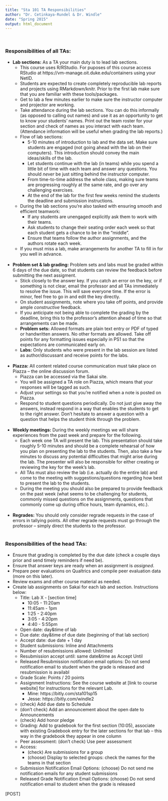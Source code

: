 ```yaml
---
title: "Sta 101 TA Responsibilities"
author: "Dr. Cetinkaya-Rundel & Dr. Windle"
date: "Spring 2015"
output: html_document
---
```


<br>

### Responsibilities of all TAs:

- **Lab sections:** As a TA your main duty is to lead lab sections. 
    + This course uses R/RStudio. For puposes of this course access RStudio at https://vm-manage.oit.duke.edu/containers using your NetID.
    + Students are expected to create completely reproducible lab reports and projects using RMarkdown/knitr. Prior to the first lab make sure that you are familiar with these tools/packages.
    + Get to lab a few minutes earlier to make sure the instructor computer and projector are working. 
    + Take attendance during the lab sections. You can do this informally (as opposed to calling out names) and use it as an opportunity to get to know your students' names. Print out the team roster for your section and check of names as you interact with each team. (Attendance information will be useful when grading the lab reports.)
    + Flow of lab sections: 
        - 5-10 minutes of introduction to lab and the data set. Make sure students are engaged (not going ahead with the lab on their computers). This introduction should convey the main ideas/skills of the lab.
        - Let students continue with the lab (in teams) while you spend a little bit of time with each team and answer any questions. You should *never* be just sitting behind the instructor computer.
        - From time-to-time address the whole class, making sure teams are progressing roughly at the same rate, and go over any challenging exercises.
        - At the end of the lab for the first few weeks remind the students the deadline and submission instructions.
    + During the lab sections you're also tasked with ensuring smooth and efficient teamwork:
        - If any students are unengaged explicitly ask them to work with their teams.
        - Ask students to change their seating order each week so that each student gets a chance to be in the "middle".
        - Ensure that teams follow the author assignments, and the authors rotate each week.
    + If you must miss a lab, make arrangements for another TA to fill in for you well in advance. <br><br>

- **Problem set & lab grading:** Problem sets and labs must be graded within 6 days of the due date, so that students can review the feedback before submitting the next assigment.
    + Stick closely to the answer key. If you catch an error on the key, or if something is not clear, email the professor and all TAs immediately to resolve the issue. This will save everyone time. If the error is minor, feel free to go in and edit the key directly.
    + On student assignments, note where you take off points, and provide ample *constructive* feedback.
    + If you anticipate not being able to complete the grading by the deadline, bring this to the professor's attention ahead of time so that arrangements can be made. 
    + **Problem sets:** Allowed formats are plain text entry or PDF of typed or handwritten answers. No other formats are allowed. Take off points for any formatting issues especially in PS1 so that the expectations are communicated early on.
    + **Labs:** Only students who were present in the lab session are listed as author/discussant and receive points for the labs. <br><br>

- **Piazza:** All content related course communication must take place on Piazza -- the online discussion forum.
    + Piazza can be accessed via the Sakai site.
    + You will be assigned a TA role on Piazza, which means that your responses will be tagged as such.
    + Adjust your settings so that you're notified when a note is posted on Piazza.
    + Respond to student questions periodically. Do not just give away the answers, instead respond in a way that enables the students to get to the right answer. Don't hesitate to answer a question with a question that helps the student think through the problem. <br><br>

- **Weekly meetings:** During the weekly meetings we will share experiences from the past week and prepare for the following.
    + Each week one TA will present the lab. This presentation should take roughly 5-10 minutes and should be a complete rehearsal of how you plan on presenting the lab to the students. Then, also take a few minutes to discuss any potential difficulties that might arise during the lab. The presenter will also be responsible for either creating or reviewing the key for the week's lab.
    + All TAs must also review the lab (i.e. actually do the entire lab) and come to the meeting with suggestions/questions regarding how best to present the lab to the students.
    + During the meeting you should also be prepared to provide feedback on the past week (what seems to be challenging for students, commonly missed questions on the assignments, questions that commonly come up during office hours, team dynamics, etc.). <br><br>

- **Regrades:** You should only consider regrade requests in the case of errors in tallying points. All other regrade requests must go through the professor -- simply direct the students to the professor. <br><br>

### Responsibilities of the head TAs:
- Ensure that grading is completed by the due date (check a couple days prior and send timely reminders if need be).
- Ensure that answer keys are ready when an assignment is *assigned*.
- Prepare peer evaluations on Qualtrics and compile peer evaluation data (more on this later).
- Review exams and other course material as needed.
- Create lab assignments on Sakai for each lab and section. Instructions below:
    + Title: Lab X - [section time]
        * 10:05 - 11:20am
        * 11:45am - 1pm
        * 1:25 - 2:40pm
        * 3:05 - 4:20pm
        * 4:40 - 5:55pm
    + Open date: day&time of lab
    + Due date: day&time of due date (beginning of that lab section)
    + Accept date: due date + 1 day
    + Student submissions: Inline and Attachments
    + Number of resubmissions allowed: Unlimited
    + Resubmission accept until: same date&time as Accept Until
    + Released Resubmission notification email options: Do not send notification email to student when the grade is released and resubmission is availabl
    + Grade Scale: Points / 20 points
    + Assignment Instructions: See the course website at [link to course website] for instructions for the relevant Lab.
        * Mine: https://bitly.com/sta101sp15
        * Jesse: https://bitly.com/windle2
    + (check) Add due date to Schedule
    + (don't check) Add an announcement about the open date to Announcements
    + (check) Add honor pledge
    + Grading: Add to gradebook for the first section (10:05), associate with existing Gradebook entry for the later sections for that lab -- this way in the gradebook they appear in one column
    + Peer assessment: (don't check) Use peer assessment
    + Access:
        * (check) Are submissions for a group
        * (choose) Display to selected groups: check the names for the teams in that section
    + Submission Notification Email Options: (choose) Do not send me notification emails for any student submissions
    + Released Grade Notification Email Options: (choose) Do not send notification email to student when the grade is released 

[POST] 






    